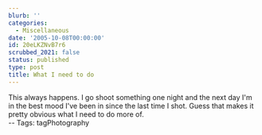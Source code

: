 ```yaml
---
blurb: ''
categories:
  - Miscellaneous
date: '2005-10-08T00:00:00'
id: 20eLKZNvB7r6
scrubbed_2021: false
status: published
type: post
title: What I need to do
---
```


This always happens. I go shoot something one night and the next
day I'm in the best mood I've been in since the last time I shot.
Guess that makes it pretty obvious what I need to do more of.  
-- Tags: tagPhotography
